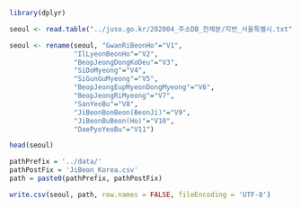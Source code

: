 ```r
library(dplyr)
```

```r
seoul <- read.table("../juso.go.kr/202004_주소DB_전체분/지번_서울특별시.txt", sep="|")

seoul <- rename(seoul, "GwanRiBeonHo"="V1",
                "IlLyeonBeonHo"="V2",
                "BeopJeongDongKoDeu"="V3",
                "SiDoMyeong"="V4",
                "SiGunGuMyeong"="V5",
                "BeopJeongEupMyeonDongMyeong"="V6",
                "BeopJeongRiMyeong"="V7",
                "SanYeoBu"="V8",
                "JiBeonBonBeon(BeonJi)"="V9",
                "JiBeonBuBeon(Ho)"="V10",
                "DaePyoYeoBu"="V11")

head(seoul)

pathPrefix = '../data/'
pathPostFix = 'JiBeon_Korea.csv'
path = paste0(pathPrefix, pathPostFix)

write.csv(seoul, path, row.names = FALSE, fileEncoding = 'UTF-8')
```